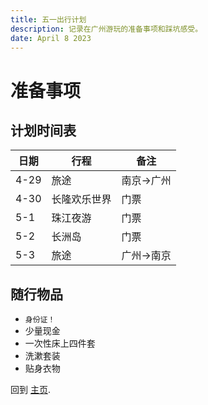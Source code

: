 ```yaml
---
title: 五一出行计划
description: 记录在广州游玩的准备事项和踩坑感受。
date: April 8 2023
---
```

# 准备事项
## 计划时间表
| 日期 | 行程 | 备注 |
| ---- | ---- | ----------- |
| 4-29 | 旅途 | 南京->广州 |
| 4-30 | 长隆欢乐世界 | 门票 |
| 5-1 | 珠江夜游 | 门票 |
| 5-2 | 长洲岛 | 门票 |
| 5-3 | 旅途 | 广州->南京 |

## 随行物品
- `身份证！`
- 少量现金
- 一次性床上四件套
- 洗漱套装
- 贴身衣物



回到 [主页](/).
